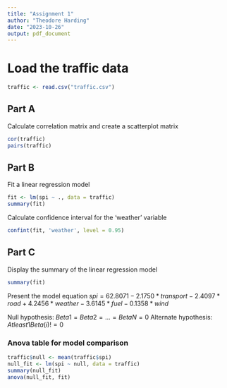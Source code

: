 ```yaml
---
title: "Assignment 1"
author: "Theodore Harding"
date: "2023-10-26"
output: pdf_document
---
```

# Load the traffic data
```r
traffic <- read.csv("traffic.csv")
```

## Part A
Calculate correlation matrix and create a scatterplot matrix
```r
cor(traffic)
pairs(traffic)

```

## Part B
Fit a linear regression model


```r
fit <- lm(spi ~ ., data = traffic)
summary(fit)
```

Calculate confidence interval for the 'weather' variable

```r
confint(fit, 'weather', level = 0.95)
```

## Part C
Display the summary of the linear regression model


```r
summary(fit)
```

Present the model equation
$spi = 62.8071 - 2.1750 * transport - 2.4097 * road + 4.2456 * weather - 3.6145 * fuel - 0.1358 * wind$

Null hypothesis: $Beta1 = Beta2 = ... = BetaN = 0$
Alternate hypothesis: $At least 1 Beta(i) != 0$


### Anova table for model comparison
```r
traffic$null <- mean(traffic$spi)
null_fit <- lm(spi ~ null, data = traffic)
summary(null_fit)
anova(null_fit, fit)
```


